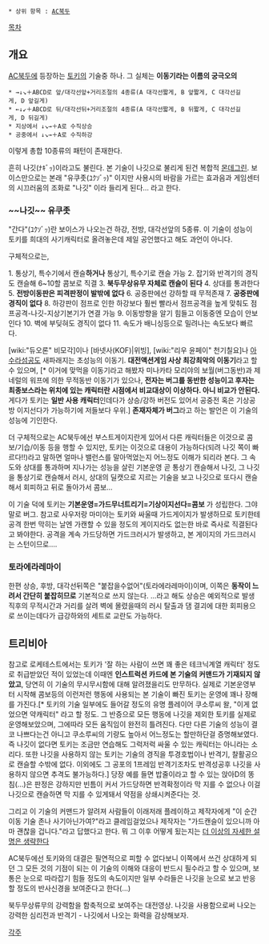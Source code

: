  * 상위 항목 : [[AC북두]]

{{{+3 北斗無想流舞}}}

{{{+3 ﾅｷﾞｯ , ﾕｸｿﾞｯ }}}

[[목차]]

== 개요 ==
[[AC북두]]에 등장하는 [[토키]]의 기술중 하나. 그 실체는 '''이동기라는 이름의 궁극오의'''

 * →↓↘＋ABCD로 앞/대각선앞+거리조절의 4종류(A 대각선짧게, B 앞짧게, C 대각선길게, D 앞길게)
 * ←↓↙＋ABCD로 뒤/대각선뒤+거리조절의 4종류(A 대각선짧게, B 뒤짧게, C 대각선길게, D 뒤길게)
 * 지상에서 ↓↘→＋A로 수직상승
 * 공중에서 ↓↘→＋A로 수직하강

이렇게 총합 10종류의 패턴이 존재한다.

흔히 나깃(ﾅｷﾞｯ)이라고도 불린다. 본 기술이 나깃으로 불리게 된건 복합적 [[몬데그린]]. 보이스만으로는 본래 "유쿠좃(ﾕｸｿﾞｯ)" 이지만 사용시의 바람을 가르는 효과음과 게임센터의 시끄러움의 조화로 "나깃" 이라 들리게 된다… 라고 한다.

=== ~~나깃~~ 유쿠좃 ===
"간다"(ﾕｸｿﾞｯ)란 보이스가 나오는건 하강, 전방, 대각선앞의 5종류. 이 기술이 성능이 토키를 희대의 사기캐릭터로 올려놓은데 제일 공언했다고 해도 과언이 아니다. 

구체적으로는,

1. 통상기, 특수기에서 캔슬'''하거나''' 통상기, 특수기로 캔슬 가능
2. 잡기와 반격기의 경직도 캔슬해 6~10할 콤보로 직결
3. '''북두무상유무 자체로 캔슬이 된다'''
4. 상대를 통과한다
5. '''전방이동판은 피격판정이 발밖에 없다'''
6. 공중판에선 강하할 때 무적존재
7. '''공중판에 경직이 없다'''
8. 하강판이 점프로 인한 하강보다 훨씬 빨라서 점프공격을 높게 맞춰도 점프공격-나깃-지상기본기가 연결 가능
9. 이동방향을 알기 힘들고 이동중엔 모습이 안보인다
10. 벽에 부딪혀도 경직이 없다
11. 속도가 배니싱등으로 밀려나는 속도보다 빠르다.

[wiki:"듀오론" 비모각]이나 [바넷사(KOF)|위빙], [wiki:"리우 윤페이" 천기칠요]나 [[아수라섬공]]도 새파래지는 초성능의 이동기. '''대전액션게임 사상 최강최악의 이동기'''라고 할 수 있으며, [* 이거에 맞먹을 이동기라고 해봤자 미나카타 모리야의 보월(버그동반)과 제네럴의 워프에 의한 무적동반 이동기가 있으나, '''전자는 버그를 동반한 성능이고 후자는 최종보스라는 위치에 있는 캐릭터란 시점에서 비교대상이 이상하다. 아니 비교가 안된다.''' 게다가 토키는 '''일반 사용 캐릭터'''인데다가 상승/강하 버전도 있어서 공중전 혹은 기상공방 이지선다가 가능하기에 저들보다 우위.] '''존재자체가 버그'''라고 하는 발언은 이 기술의 성능에 기인한다.

더 구체적으로는 AC북두에선 부스트게이지란게 있어서 다른 캐릭터들은 이것으로 콤보/기습/이동 등을 행할 수 있지만, 토키는 이것으로 대용이 가능하다(되려 나깃 쪽이 빠르다!!)라고 말하면 얼마나 밸런스를 말아먹었는지 어느정도 이해가 되리라 본다. 그 속도와 상대를 통과하며 지나가는 성능을 살린 기본운영 곧 통상기 캔슬해서 나깃, 그 나깃을 통상기로 캔슬해서 러시, 상대의 딜캣으로 지르는 기술을 보고 나깃으로 또다시 캔슬해서 회피하고 뒤로 돌아가서 콤보…

이 기술 덕에 토키는 '''기본운영=가드무너트리기=기상이지선다=콤보''' 가 성립한다. 그야말로 버그.
참고로 사우저랑 마미야는 토키와 싸울때 가드게이지가 발생하므로 토키한테 공격 한번 막히는 날엔 가캔할 수 있을 정도의 게이지라도 없는한 바로 즉사로 직결된다고 봐야한다. 공격을 계속 가드당하면 가드크러시가 발생하고, 본 게이지의 가드크러시는 스턴이므로….

=== 토라에라레마이 ===
한편 상승, 후방, 대각선뒤쪽은 "붙잡을수없어"(토라에라레마이)이며, 이쪽은 '''동작이 느려서 간단히 붙잡히므로''' 기본적으로 쓰지 않는다. …라고 해도 상승은 예외적으로 발생직후의 무적시간과 거리를 살려 벽에 몰렸을때의 러시 탈출과 댐 결괴에 대한 회피용으로 쓰이는데다가 급강하와의 세트로 교란도 가능하다. 

== 트리비아 ==
참고로 로케테스트에서는 토키가 '잘 하는 사람이 쓰면 꽤 좋은 테크닉계열 캐릭터' 정도로 취급받았던 적이 있었는데 이때엔 '''인스트럭션 카드에 본 기술의 커맨드가 기재되지 않았고''', 당연히 이 기술의 무시무시함에 대해 알려졌을리도 만무하다. 실제로 기본운영부터 시작해 콤보등의 이런저런 행동에 사용되는 본 기술이 빠진 토키는 운영에 꽤나 장해를 가진다.[* 토키의 기술 일부에도 들어갈 정도의 유명 플레이어 쿠소루씨 왈, "이게 없었으면 약캐릭터" 라고 할 정도. 그 반증으로 모든 행동에 나깃을 제외한 토키를 실제로 운영해보았으며, 그에따라 모든 움직임이 완전히 틀려진다. 다만 다른 기술의 성능이 결코 나쁘다는건 아니고 쿠소루씨의 기량도 높아서 어느정도는 할만하단걸 증명해보였다. 즉 나깃이 없다면 토키는 조금만 연습해도 그럭저럭 싸울 수 있는 캐릭터는 아니라는 소리다. 또한 나깃을 사용하지 않는 토키는 기술의 경직을 투경호법이나 반격기, 찰활공으로 캔슬할 수밖에 없다. 이외에도 그 공포의 1프레임 반격기조차도 반격성공후 나깃을 사용하지 않으면 추격도 불가능하다.] 당장 예를 들면 밥줄이라고 할 수 있는 앉아D의 똥침(…)은 판정은 강하지만 빈틈이 커서 가드당하면 반격확정이라 막 지를 수 없으나 이걸 나깃으로 캔슬하면 막 지를 수 있게돼서 약점을 상쇄시켜준다는 것. 

그리고 이 기술의 커맨드가 알려져 사람들이 이래저래 플레이하고 제작자에게 "이 순간이동 기술 존나 사기아닌가여?"라고 클레임걸었으나 제작자는 "가드캔슬이 있으니까 아마 괜찮을 겁니다."라고 답했다고 한다. 뭐 그 이후 어떻게 됬는지는 [[더 이상의 자세한 설명은 생략한다]]

AC북두에선 토키와의 대결은 필연적으로 피할 수 없다보니 이쪽에서 쓰건 상대하게 되던 그 모든 것의 기점이 되는 이 기술의 이해와 대응이 반드시 필수라고 할 수 있으며, 보통은 눈으로 따라잡기 힘들 정도의 속도이지만 일부 수라들은 나깃을 눈으로 보고 반응할 정도의 반사신경을 보여준다고 한다(…)

{{{#!html
<embed src='http://flvs.daum.net/flvPlayer.swf?vid=VVRvHv35P98$' width='642px' height='390px' allowScriptAccess='always' type='application/x-shockwave-flash' allowFullScreen='true' bgcolor='#000000' ></embed>
}}}

북두무상류무의 강력함을 함축적으로 보여주는 대전영상.
나깃을 사용함으로써 나오는 강력한 심리전과 반격기 - 나깃에서 나오는 화력을 감상해보자.

[[각주]]
